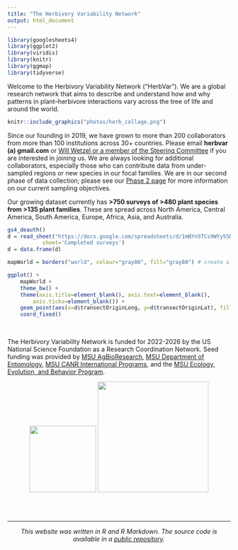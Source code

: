```yaml
---
title: "The Herbivory Variability Network"
output: html_document
---
```


```r
library(googlesheets4)
library(ggplot2)
library(viridis)
library(knitr)
library(ggmap)
library(tidyverse) 
```

Welcome to the Herbivory Variability Network ("HerbVar"). We are a global research network that aims to describe and understand how and why patterns in plant--herbivore interactions vary across the tree of life and around the world.

```r
knitr::include_graphics("photos/herb_collage.png")
```

Since our founding in 2019, we have grown to more than 200 collaborators from more than 100 institutions across 30+ countries. Please email **herbvar (a) gmail.com** or [Will Wetzel or a member of the Steering Committee](leadership.html) if you are interested in joining us. We are always looking for additional collaborators, especially those who can contribute data from under-sampled regions or new species in our focal families. We are in our second phase of data collection; please see our [Phase 2 page](phase_2.html) for more information on our current sampling objectives.


Our growing dataset currently has **>750 surveys of >480 plant species from >135 plant families**. These are spread across North America, Central America, South America, Europe, Africa, Asia, and Australia.

```r

gs4_deauth()
d = read_sheet("https://docs.google.com/spreadsheets/d/1mNYnSTCs9WYy5SN2HF4VYep550Sccz9xU5o8JuYut-A/edit?usp=sharing",
           sheet='Completed surveys')
d = data.frame(d)

mapWorld = borders("world", colour="gray80", fill="gray80") # create a layer of borders

```


```r
ggplot() + 
	mapWorld + 
	theme_bw() + 
	theme(axis.title=element_blank(), axis.text=element_blank(),
		axis.ticks=element_blank()) + 
	geom_point(aes(x=d$transectOriginLong, y=d$transectOriginLat), fill=viridis(2)[2], size=1.75, shape=21, alpha=0.7) +
	coord_fixed()
```

<br>

The Herbivory Variability Network is funded for 2022-2026 by the US National Science Foundation as a Research Coordination Network. Seed funding was provided by [MSU AgBioResearch](https://www.canr.msu.edu/research/), [MSU Department of Entomology](https://www.canr.msu.edu/ent/), [MSU CANR International Programs](https://www.canr.msu.edu/global/), and the [MSU Ecology, Evolution, and Behavior Program](https://eeb.msu.edu/).

<center>

![](photos/NSF_4-Color_bitmap_Logo.png){width=150px} ![](photos/wordmark_green_RGB.png){width=250px}

</center>


<br>
<br>

***

<center> _This website was written in R and R Markdown. The source code is available in a [public repository](https://github.com/wcwetzel/HerbVar.github.io)._ </center>
